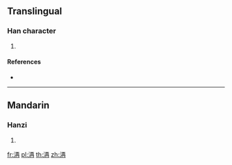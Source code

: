 {{character info/new}}
==Translingual==

===Han character===
{{Han char|rn=85|rad=水|as=06|sn=9|four=|canj=EMGB}}

# {{defn|Han|sort=水06}}

====References====
* {{Han ref|kx=0619.200|dkj=17355|hdz=31603.010|uh=6D05|ud=27909}}

----

==Mandarin==

===Hanzi===
{{cmn-hanzi|pin=[[yān]] ([[yan1]]), [[yē]] ([[ye1]]), [[zuǐ]] ([[zui3]])|wg=yen<sup>1</sup>, yeh<sup>1</sup>, tsui<sup>3</sup>}}

# {{defn|lang=cmn|sort=水06}}

[[fr:洅]]
[[pl:洅]]
[[th:洅]]
[[zh:洅]]